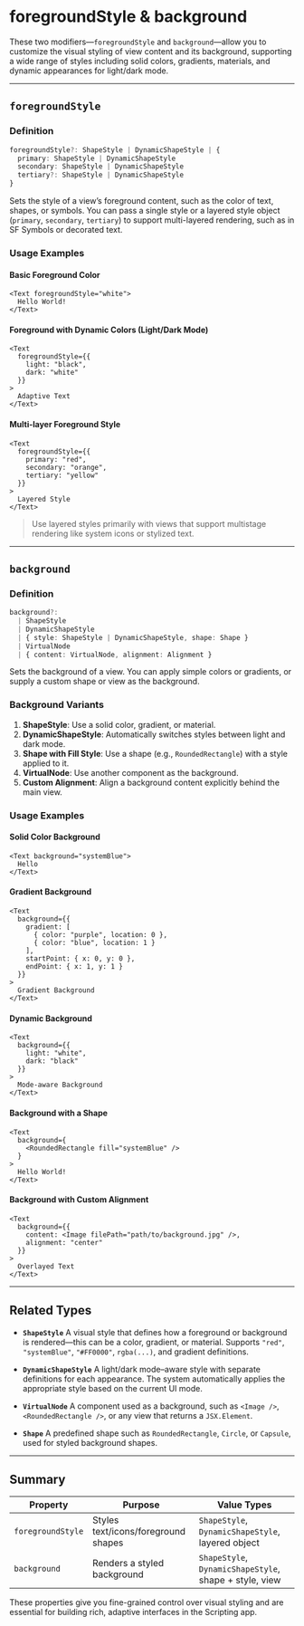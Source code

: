 # foregroundStyle & background 

These two modifiers—`foregroundStyle` and `background`—allow you to customize the visual styling of view content and its background, supporting a wide range of styles including solid colors, gradients, materials, and dynamic appearances for light/dark mode.

---

## `foregroundStyle`

### Definition

```ts
foregroundStyle?: ShapeStyle | DynamicShapeStyle | {
  primary: ShapeStyle | DynamicShapeStyle
  secondary: ShapeStyle | DynamicShapeStyle
  tertiary?: ShapeStyle | DynamicShapeStyle
}
```

Sets the style of a view’s foreground content, such as the color of text, shapes, or symbols. You can pass a single style or a layered style object (`primary`, `secondary`, `tertiary`) to support multi-layered rendering, such as in SF Symbols or decorated text.

### Usage Examples

#### Basic Foreground Color

```tsx
<Text foregroundStyle="white">
  Hello World!
</Text>
```

#### Foreground with Dynamic Colors (Light/Dark Mode)

```tsx
<Text
  foregroundStyle={{
    light: "black",
    dark: "white"
  }}
>
  Adaptive Text
</Text>
```

#### Multi-layer Foreground Style

```tsx
<Text
  foregroundStyle={{
    primary: "red",
    secondary: "orange",
    tertiary: "yellow"
  }}
>
  Layered Style
</Text>
```

> Use layered styles primarily with views that support multistage rendering like system icons or stylized text.

---

## `background`

### Definition

```ts
background?: 
  | ShapeStyle 
  | DynamicShapeStyle 
  | { style: ShapeStyle | DynamicShapeStyle, shape: Shape }
  | VirtualNode 
  | { content: VirtualNode, alignment: Alignment }
```

Sets the background of a view. You can apply simple colors or gradients, or supply a custom shape or view as the background.

### Background Variants

1. **ShapeStyle**: Use a solid color, gradient, or material.
2. **DynamicShapeStyle**: Automatically switches styles between light and dark mode.
3. **Shape with Fill Style**: Use a shape (e.g., `RoundedRectangle`) with a style applied to it.
4. **VirtualNode**: Use another component as the background.
5. **Custom Alignment**: Align a background content explicitly behind the main view.

### Usage Examples

#### Solid Color Background

```tsx
<Text background="systemBlue">
  Hello
</Text>
```

#### Gradient Background

```tsx
<Text
  background={{
    gradient: [
      { color: "purple", location: 0 },
      { color: "blue", location: 1 }
    ],
    startPoint: { x: 0, y: 0 },
    endPoint: { x: 1, y: 1 }
  }}
>
  Gradient Background
</Text>
```

#### Dynamic Background

```tsx
<Text
  background={{
    light: "white",
    dark: "black"
  }}
>
  Mode-aware Background
</Text>
```

#### Background with a Shape

```tsx
<Text
  background={
    <RoundedRectangle fill="systemBlue" />
  }
>
  Hello World!
</Text>
```

#### Background with Custom Alignment

```tsx
<Text
  background={{
    content: <Image filePath="path/to/background.jpg" />,
    alignment: "center"
  }}
>
  Overlayed Text
</Text>
```

---

## Related Types

* **`ShapeStyle`**
  A visual style that defines how a foreground or background is rendered—this can be a color, gradient, or material. Supports `"red"`, `"systemBlue"`, `"#FF0000"`, `rgba(...)`, and gradient definitions.

* **`DynamicShapeStyle`**
  A light/dark mode–aware style with separate definitions for each appearance. The system automatically applies the appropriate style based on the current UI mode.

* **`VirtualNode`**
  A component used as a background, such as `<Image />`, `<RoundedRectangle />`, or any view that returns a `JSX.Element`.

* **`Shape`**
  A predefined shape such as `RoundedRectangle`, `Circle`, or `Capsule`, used for styled background shapes.

---

## Summary

| Property          | Purpose                             | Value Types                                            |
| ----------------- | ----------------------------------- | ------------------------------------------------------ |
| `foregroundStyle` | Styles text/icons/foreground shapes | `ShapeStyle`, `DynamicShapeStyle`, layered object      |
| `background`      | Renders a styled background         | `ShapeStyle`, `DynamicShapeStyle`, shape + style, view |

These properties give you fine-grained control over visual styling and are essential for building rich, adaptive interfaces in the Scripting app.
